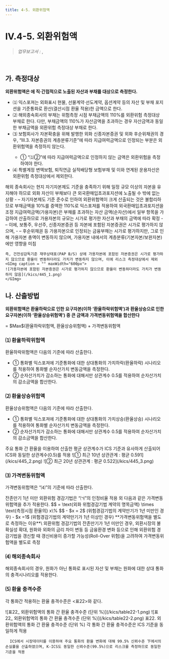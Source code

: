 ```yaml
---
title: 4-5. 외환위험액
---
```

# IV.4-5. 외환위험액

> _업무보고서 :_ <OverlayDemo id ="AI735"/> , <OverlayDemo id ="AI736"/>
<br/>

## 가. 측정대상
**외환위험액은 <OverlayDemo id="외환위험"/>에 직·간접적으로 노출된 자산과 부채를 대상으로 측정한다.**

- ⑴ 익스포져는 외화표시 현물, 선물계약·선도계약, 옵션계약 등의 자산 및 부채 포지션을 기준통화로 환산(결산시점 환율 적용)한 금액으로 한다.
- ⑵ 해외종속회사의 부채는 위험측정 시점 부채금액의 110%를 외환위험 측정대상 부채로 한다. 다만, 부채금액의 110%가 자산금액을 초과하는 경우 자산금액과 동일한 부채금액을 외환위험 측정대상 부채로 한다.
- ⑶ 보험회사가 자본확충을 위해 발행한 외화 신종자본증권 및 외화 후순위채권의 경우, <OverlayDemo id="330"/> “Ⅲ.3. 자본증권의 계층분류기준”에 따라 지급여력금액으로 인정되는 부분은 외환위험액을 측정하지 않는다.
    - ① <OverlayDemo id="310_다"/> “⑴②”에 따라 지급여력금액으로 인정하지 않는 금액은 외환위험을 측정하여야 한다.
- ⑷ 특별계정 변액보험, 퇴직연금 실적배당형 보험부채 및 이와 연계된 운용자산은 외환위험 측정대상에서 제외한다.

<Accordion  activeIndex={[]}>
<AccordionTab header="⑵ 해외종속회사의 외환위험 측정대상 부채를 110%로 산출하는 이유">
    해외 종속회사는 현지 자기자본제도 기준을 충족하기 위해 일정 규모 이상의 자본을 유지해야 하므로 외화 자산이 부채보다 큰 외국환매입초과포지션에 노출될 수 밖에 없는 상황
      - – 자기자본제도 기준 준수로 인하여 외환위험액이 크게 산출되는 것은 불합리하므로 부채금액을 10%를 증액한 110%로 익스포져를 적용하여 외국환매입초과포지션을 조정
</AccordionTab>
<AccordionTab header="⑶ 지급여력금액(가용자본)에 대해서는 외환위험을 측정하지 않는 이유">
    지급여력금액(가용자본)은 부채를 초과하는 자산 금액(순자산)에서 일부 항목을 가감하여 산출하므로 가용자본의 규모는 시가로 평가한 자산과 부채의 금액에 따라 확정
      - – 이에, 보통주, 우선주, 신종자본증권 등 자본에 포함된 자본증권은 시가로 평가하지 않으며,
      - – 후순위채권 등 가용자본으로 인정되는 금융부채는 시가로 평가하지만, 그로 인해 가용자본 총액이 변동하지 않으며, 가용자본 내에서의 계층분류(기본자본/보완자본)에만 영향을 미침

    즉, 건전성감독기준 재무상태표(PAP B/S) 상에 가용자본에 포함된 자본증권은 시가로 평가하지 않으므로 환율이 변동하더라도 가치가 변동하지 않으며, 이에 리스크 측정대상에서 제외
    <GImg caption = "" maxWidth="600px">
    ![가용자본에 포함된 자본증권은 시가로 평가하지 않으므로 환율이 변동하더라도 가치가 변동하지 않음](/kics/445_1.png)
    </GImg>
</AccordionTab>
</Accordion>

## 나. 산출방법
**외환위험액은 환율하락으로 인한 요구자본(이하 ‘환율하락위험액’)과 환율상승으로 인한 요구자본(이하 ‘환율상승위험액’) 중 큰 금액과 가격변동위험액을 합산한다**

<GMath title="외환위험액">
= $Max$(환율하락위험액, 환율상승위험액) + 가격변동위험액
</GMath>

### ⑴ 환율하락위험액
환율하락위험액은 다음의 기준에 따라 산출한다.
- ① 통화별 익스포져에 기준통화에 대한 상대통화의 가치하락(환율하락) 시나리오를 적용하여 통화별 순자산가치 변동금액을 측정한다.
- ② 순자산가치가 감소하는 통화에 대해서만 상관계수 0.5를 적용하여 순자산가치의 감소금액을 합산한다.

### ⑵ 환율상승위험액
환율상승위험액은 다음의 기준에 따라 산출한다.

- ① 통화별 익스포져에 기준통화에 대한 상대통화의 가치상승(환율상승) 시나리오를 적용하여 통화별 순자산가치 변동금액을 측정한다.
- ② 순자산가치가 감소하는 통화에 대해서만 상관계수 0.5를 적용하여 순자산가치의 감소금액을 합산한다.

<Accordion multiple activeIndex={[]}>
<AccordionTab header="외환위험액의 상관계수 도출 근거">
    주요 통화 간 환율을 이용하여 산출한 평균 상관계수가 ICS 기준과 유사하게 산출되어 ICS와 동일한 상관계수(0.5)를 적용
<TabView>
<TabPanel header="① 최근 10년 상관관계 : 평균 0.591 ">
    ![① 최근 10년 상관관계 : 평균 0.591](/kics/445_2.png)

</TabPanel>
<TabPanel header="② 최근 20년 상관관계 : 평균 0.522 ">
    ![② 최근 20년 상관관계 : 평균 0.522](/kics/445_3.png)

</TabPanel>
</TabView>

</AccordionTab>
</Accordion>

### ⑶ 가격변동위험액
가격변동위험액은 <OverlayDemo id="415_바"/>“⑷”의 기준에 따라 산출한다.


<Accordion multiple activeIndex={[0]}>
<AccordionTab header="잔존만기 1년 미만 외환위험 경감기법">
잔존만기 1년 미만 외환위험 경감기법은 “㈀”의 인정비율 적용 외 다음과 같은 가격변동 위험액을 추가 적용한다.
<GMath  title ="가격변동위험액 (추가적용)">
$$
= \text{외화 위험경감기법 계약의 명목금액} \times \text{측정시점 환율의} x\%
$$
</GMath>

<GCmt>
- $x = 2$ (위험경감기법의 계약만기가 1년 미만인 경우)
- $x =1$ (위험경감기법의 계약만기가 1년 이상인 경우)
</GCmt>
    **가격변동위험액을 별도로 측정하는 이유**\
    외환위험 경감기법의 잔존만기가 1년 미만인 경우, 외환시장의 불확실성 확대, 원화와 외화의 금리 차이 변동 등 금융환경 변화 등으로 인해 외환위험 경감기법을 갱신할 때 갱신비용이 증가할 가능성(Roll-Over 위험)을 고려하여 가격변동위험액을 별도로 측정
    

</AccordionTab>
</Accordion>

### ⑷ 해외종속회사
해외종속회사의 경우, 원화가 아닌 통화로 표시된 자산 및 부채는 원화에 대한 상대 통화의 충격시나리오를 적용한다.

### ⑸ 환율 충격수준
각 통화간 적용하는 환율 충격수준은 \<표22>와 같다.

<TabView>
<TabPanel header="통화간 환율 충격1">
![표22_ 외환위험액의 통화 간 환율 충격수준 (단위 %)](/kics/table22-1.png)
</TabPanel>
<TabPanel header="통화간 환율 충격2">
![표22_ 외환위험액의 통화 간 환율 충격수준 (단위 %)](/kics/table22-2.png)
</TabPanel>
</TabView>
<GCaption>표22. 외환위험액의 통화 간 환율 충격수준 (단위 %)</GCaption>

<Accordion multiple activeIndex={[]}>
<AccordionTab header="외환위험액의 충격수준 도출 근거">
      각 통화 간 환율 충격수준은 ICS 기준<GTooltipIcon desc="USD 등 35개 통화 간 환율의 충격수준을 제시"/>을 동일하게 적용

      ICS에서 시장데이터를 이용하여 주요 통화의 환율 변화에 대해 99.5% 신뢰수준 下에서의 손실률을 산출하였으며, K-ICS도 동일한 신뢰수준(99.5%)으로 리스크를 측정하므로 동일한 기준을 적용
</AccordionTab>
</Accordion>

